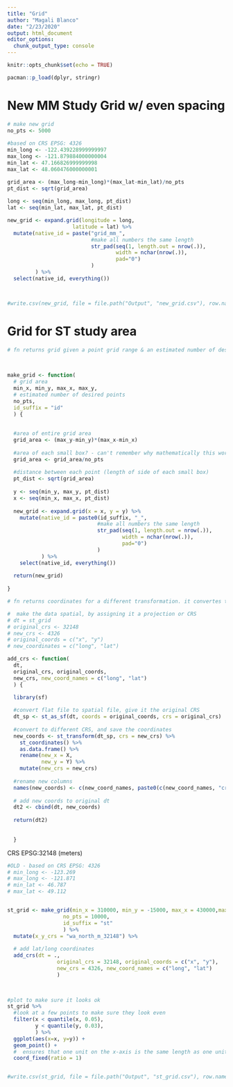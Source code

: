 ```yaml
---
title: "Grid"
author: "Magali Blanco"
date: "2/23/2020"
output: html_document
editor_options: 
  chunk_output_type: console
---
```


```r
knitr::opts_chunk$set(echo = TRUE)

pacman::p_load(dplyr, stringr)

```

# New MM Study Grid w/ even spacing

```r
# make new grid
no_pts <- 5000
  
#based on CRS EPSG: 4326
min_long <- -122.439228999999997 
max_long <- -121.879884000000004
min_lat <- 47.166826999999998
max_lat <- 48.060476000000001

grid_area <- (max_long-min_long)*(max_lat-min_lat)/no_pts
pt_dist <- sqrt(grid_area)
  
long <- seq(min_long, max_long, pt_dist)
lat <- seq(min_lat, max_lat, pt_dist)

new_grid <- expand.grid(longitude = long,
                     latitude = lat) %>%
  mutate(native_id = paste("grid_mm_", 
                           #make all numbers the same length
                           str_pad(seq(1, length.out = nrow(.)),
                                   width = nchar(nrow(.)), 
                                   pad="0")
                           )
         ) %>%
  select(native_id, everything())



#write.csv(new_grid, file = file.path("Output", "new_grid.csv"), row.names = F)


```

# Grid for ST study area



```r
# fn returns grid given a point grid range & an estimated number of desired points
    

  
make_grid <- function(
  # grid area
  min_x, min_y, max_x, max_y,
  # estimated number of desired points
  no_pts,
  id_suffix = "id"
  ) {
  
  
  #area of entire grid area
  grid_area <- (max_y-min_y)*(max_x-min_x)
  
  #area of each small box? - can't remember why mathematically this works eventhough the # of points != the number of boxes created inside the entire grid
  grid_area <- grid_area/no_pts
  
  #distance between each point (length of side of each small box)
  pt_dist <- sqrt(grid_area)
    
  y <- seq(min_y, max_y, pt_dist)
  x <- seq(min_x, max_x, pt_dist)
  
  new_grid <- expand.grid(x = x, y = y) %>%
    mutate(native_id = paste0(id_suffix, "_", 
                             #make all numbers the same length
                             str_pad(seq(1, length.out = nrow(.)),
                                     width = nchar(nrow(.)), 
                                     pad="0")
                             )
           ) %>%
    select(native_id, everything())
  
  return(new_grid)
  
}

```


```r
# fn returns coordinates for a different transformation. it convertes the dataset into a spatial object, calculates coordinates for a diff refernce system, converts these to a df, and attaches these to the original coordinates

#  make the data spatial, by assigning it a projection or CRS
# dt = st_grid
# original_crs <- 32148
# new_crs <- 4326
# original_coords = c("x", "y")
# new_coordinates = c("long", "lat") 

add_crs <- function(
  dt,
  original_crs, original_coords,
  new_crs, new_coord_names = c("long", "lat") 
  ) {

  library(sf)
  
  #convert flat file to spatial file, give it the original CRS
  dt_sp <- st_as_sf(dt, coords = original_coords, crs = original_crs)
  
  #convert to different CRS, and save the coordinates
  new_coords <- st_transform(dt_sp, crs = new_crs) %>%
    st_coordinates() %>%
    as.data.frame() %>%
    rename(new_x = X, 
           new_y = Y) %>%
    mutate(new_crs = new_crs)  
  
  #rename new columns
  names(new_coords) <- c(new_coord_names, paste0(c(new_coord_names, "crs"), collapse = "_"))
  
  # add new coords to original dt
  dt2 <- cbind(dt, new_coords)
  
  return(dt2)
  
  
  }


```



CRS EPSG:32148 (meters)

```r
#OLD - based on CRS EPSG: 4326
# min_long <- -123.269
# max_long <- -121.871
# min_lat <- 46.787
# max_lat <- 49.112


st_grid <- make_grid(min_x = 310000, min_y = -15000, max_x = 430000,max_y = 235000,
                  no_pts = 10000, 
                  id_suffix = "st"
                  ) %>%
  mutate(x_y_crs = "wa_north_m_32148") %>%
  
  # add lat/long coordinates
  add_crs(dt = ., 
                original_crs = 32148, original_coords = c("x", "y"), 
                new_crs = 4326, new_coord_names = c("long", "lat") 
                ) 

 
```

```r
#plot to make sure it looks ok
st_grid %>%
  #look at a few points to make sure they look even
  filter(x < quantile(x, 0.05),
         y < quantile(y, 0.03),
         ) %>%
  ggplot(aes(x=x, y=y)) + 
  geom_point() +
  #  ensures that one unit on the x-axis is the same length as one unit on the y-axis
  coord_fixed(ratio = 1) 


#write.csv(st_grid, file = file.path("Output", "st_grid.csv"), row.names = F)

```



 
 